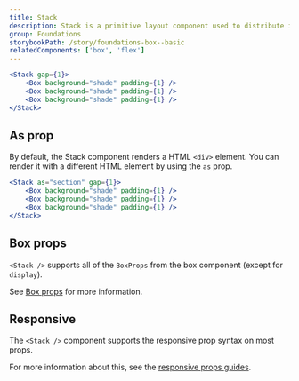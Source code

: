 ```yaml
---
title: Stack
description: Stack is a primitive layout component used to distribute items vertically with even spacing.
group: Foundations
storybookPath: /story/foundations-box--basic
relatedComponents: ['box', 'flex']
---
```


```jsx live
<Stack gap={1}>
	<Box background="shade" padding={1} />
	<Box background="shade" padding={1} />
	<Box background="shade" padding={1} />
</Stack>
```

## As prop

By default, the Stack component renders a HTML `<div>` element. You can render it with a different HTML element by using the `as` prop.

```jsx live
<Stack as="section" gap={1}>
	<Box background="shade" padding={1} />
	<Box background="shade" padding={1} />
	<Box background="shade" padding={1} />
</Stack>
```

## Box props

`<Stack />` supports all of the `BoxProps` from the box component (except for `display`).

See [Box props](/components/box/code) for more information.

## Responsive

The `<Stack />` component supports the responsive prop syntax on most props.

For more information about this, see the [responsive props guides](/guides/responsive-props).
